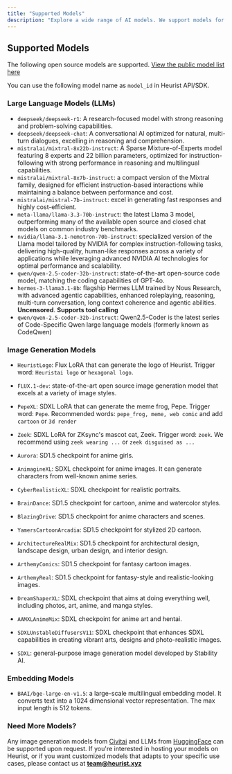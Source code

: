 ```yaml
---
title: "Supported Models"
description: "Explore a wide range of AI models. We support models for natural language tasks, image generation, and domain-specific use cases in crypto and Web3. We also provide model fine-tuning service and private model deployment."
---
```


## Supported Models

The following open source models are supported. [View the public model list here](https://github.com/heurist-network/heurist-models/blob/main/models.json)

You can use the following model name as `model_id` in Heurist API/SDK.

### Large Language Models (LLMs)
  * `deepseek/deepseek-r1`: A research-focused model with strong reasoning and problem-solving capabilities.
  * `deepseek/deepseek-chat`: A conversational AI optimized for natural, multi-turn dialogues, excelling in reasoning and comprehension.
  * `mistralai/mixtral-8x22b-instruct`: A Sparse Mixture-of-Experts model featuring 8 experts and 22 billion parameters, optimized for instruction-following with strong performance in reasoning and multilingual capabilities.
  * `mistralai/mixtral-8x7b-instruct`: a compact version of the Mixtral family, designed for efficient instruction-based interactions while maintaining a balance between performance and cost.
  * `mistralai/mistral-7b-instruct`: excel in generating fast responses and highly cost-efficient.
  * `meta-llama/llama-3.3-70b-instruct`: the latest Llama 3 model, outperforming many of the available open source and closed chat models on common industry benchmarks.
  * `nvidia/llama-3.1-nemotron-70b-instruct`: specialized version of the Llama model tailored by NVIDIA for complex instruction-following tasks, delivering high-quality, human-like responses across a variety of applications while leveraging advanced NVIDIA AI technologies for optimal performance and scalability.
  * `qwen/qwen-2.5-coder-32b-instruct`: state-of-the-art open-source code model, matching the coding capabilities of GPT-4o.
  * `hermes-3-llama3.1-8b`: flagship Hermes LLM trained by Nous Research, with advanced agentic capabilities, enhanced roleplaying, reasoning, multi-turn conversation, long context coherence and agentic abilities. **Uncensored**. **Supports tool calling**
  * `qwen/qwen-2.5-coder-32b-instruct`: Qwen2.5-Coder is the latest series of Code-Specific Qwen large language models (formerly known as CodeQwen)

### Image Generation Models

  * `HeuristLogo`: Flux LoRA that can generate the logo of Heurist. Trigger word: `Heuristai logo` or `hexagonal logo`.
  * `FLUX.1-dev`: state-of-the-art open source image generation model that excels at a variety of image styles.

  * `PepeXL`: SDXL LoRA that can generate the meme frog, Pepe. Trigger word: `Pepe`. Recommended words: `pepe_frog, meme, web comic` and add `cartoon` or `3d render`
  * `Zeek`: SDXL LoRA for ZKsync's mascot cat, Zeek. Trigger word: `zeek`. We recommend using `zeek wearing ...` or `zeek disguised as ...`

  * `Aurora`: SD1.5 checkpoint for anime girls.

  * `AnimagineXL`: SDXL checkpoint for anime images. It can generate characters from well-known anime series.

  * `CyberRealisticXL`: SDXL checkpoint for realistic portraits.

  * `BrainDance`: SD1.5 checkpoint for cartoon, anime and watercolor styles.

  * `BlazingDrive`: SD1.5 checkpoint for anime characters and scenes.

  * `YamersCartoonArcadia`: SD1.5 checkpoint for stylized 2D cartoon.

  * `ArchitectureRealMix`: SD1.5 checkpoint for architectural design, landscape design, urban design, and interior design.

  * `ArthemyComics`: SD1.5 checkpoint for fantasy cartoon images.

  * `ArthemyReal`: SD1.5 checkpoint for fantasy-style and realistic-looking images.

  * `DreamShaperXL`: SDXL checkpoint that aims at doing everything well, including photos, art, anime, and manga styles.

  * `AAMXLAnimeMix`: SDXL checkpoint for anime art and hentai.

  * `SDXLUnstableDiffusersV11`: SDXL checkpoint that enhances SDXL capabilities in creating vibrant arts, designs and photo-realistic images.

  * `SDXL`: general-purpose image generation model developed by Stability AI.

### Embedding Models
  * `BAAI/bge-large-en-v1.5`: a large-scale multilingual embedding model. It converts text into a 1024 dimensional vector representation. The max input length is 512 tokens.

### Need More Models?


Any image generation models from [Civitai](https://civitai.com/) and LLMs from [HuggingFace](https://huggingface.co/) can be supported upon request. If you're interested in hosting your models on Heurist, or if you want customized models that adapts to your specific use cases, please contact us at **team@heurist.xyz**
